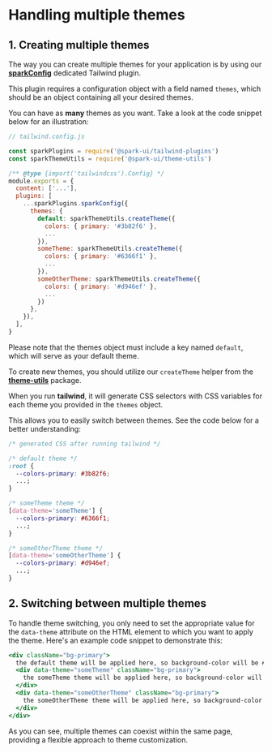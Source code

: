 
<Meta title="Using Spark/Handling multiple themes" />

# Handling multiple themes

## 1. Creating multiple themes

The way you can create multiple themes for your application is by using our [**sparkConfig**](?path=/docs/utils-tailwind-plugins-spark-config--docs) dedicated Tailwind plugin.

This plugin requires a configuration object with a field named `themes`, which should be an object containing all your desired themes.

You can have as **many** themes as you want. Take a look at the code snippet below for an illustration:

```js
// tailwind.config.js

const sparkPlugins = require('@spark-ui/tailwind-plugins')
const sparkThemeUtils = require('@spark-ui/theme-utils')

/** @type {import('tailwindcss').Config} */
module.exports = {
  content: ['...'],
  plugins: [
    ...sparkPlugins.sparkConfig({
      themes: {
        default: sparkThemeUtils.createTheme({
          colors: { primary: '#3b82f6' },
          ...
        }),
        someTheme: sparkThemeUtils.createTheme({
          colors: { primary: '#6366f1' },
          ...
        }),
        someOtherTheme: sparkThemeUtils.createTheme({
          colors: { primary: '#d946ef' },
          ...
        })
      },
    }),
  ],
}
```

Please note that the themes object must include a key named `default`, which will serve as your default theme.

To create new themes, you should utilize our `createTheme` helper from the [**theme-utils**](?path=/docs/utils-theme--docs#createtheme) package.

When you run **tailwind**, it will generate CSS selectors with CSS variables for each theme you provided in the `themes` object.

This allows you to easily switch between themes. See the code below for a better understanding:

```css
/* generated CSS after running tailwind */

/* default theme */
:root {
  --colors-primary: #3b82f6;
  ...;
}

/* someTheme theme */
[data-theme='someTheme'] {
  --colors-primary: #6366f1;
  ...;
}

/* someOtherTheme theme */
[data-theme='someOtherTheme'] {
  --colors-primary: #d946ef;
  ...;
}
```

## 2. Switching between multiple themes

To handle theme switching, you only need to set the appropriate value for the `data-theme` attribute on the HTML element to which you want to apply the theme. Here's an example code snippet to demonstrate this:

```jsx
<div className="bg-primary">
  the default theme will be applied here, so background-color will be #3b82f6
  <div data-theme="someTheme" className="bg-primary">
    the someTheme theme will be applied here, so background-color will be #6366f1
  </div>
  <div data-theme="someOtherTheme" className="bg-primary">
    the someOtherTheme theme will be applied here, so background-color will be #d946ef
  </div>
</div>
```

As you can see, multiple themes can coexist within the same page, providing a flexible approach to theme customization.
